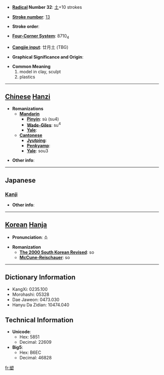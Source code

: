* '''[[Wiktionary:Chinese radical index| Radical]] Number 32''': [[Wiktionary:Chinese radical index 土|土]]+10 strokes

* '''[[Wiktionary:Chinese total strokes index|Stroke number]]''': [[Wiktionary:Chinese total strokes index 13|13]]

* '''Stroke order''': 

* '''[[Wiktionary:Chinese four corner index|Four-Corner System]]''': 8710<sub>4</sub>

* '''[[Wiktionary:Chinese Cangjie index|Cangjie input]]''': 廿月土 (TBG)

* '''Graphical Significance and Origin''': 

* '''Common Meaning'''
*#model in clay, sculpt
*# plastics


----

== [[Chinese]] [[Hanzi]] ==

* '''Romanizations'''
** '''[[Mandarin]]'''
*** '''[[Pinyin]]''': sù (su4)
*** '''[[Wade-Giles]]''': su<sup>4</sup>
*** '''[[Yale]]''': 
** '''[[Cantonese]]'''
*** '''[[Jyutping]]''':
*** '''[[Penkyamp]]''': 
*** '''[[Yale]]''': sou3

* '''Other info''': 

----

==Japanese==
===[[Kanji]]===
{{kanji|on readings=[[そ]] (so)
|kun readings=[[でく]] (deku)
}}

* '''Other info''':  

----

== [[Korean]] [[Hanja]] ==

* '''Pronunciation''': 소

* '''Romanization'''
** '''[[The 2000 South Korean Revised Romanization|The 2000 South Korean Revised]]''': so
** '''[[McCune-Reischauer]]''': so

----

== Dictionary Information ==

* KangXi: 0235.100
* Morohashi: 05328
* Dae Jaweon: 0473.030
* Hanyu Da Zidian: 10474.040

== Technical Information ==

* '''Unicode''':
** Hex: 5851
** Decimal: 22609
* '''Big5''':
** Hex: B6EC
** Decimal: 46828

[[fr:塑]]
